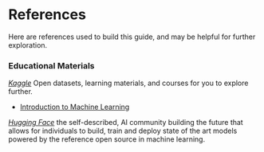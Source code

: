 # References
Here are references used to build this guide, and may be helpful for further exploration.

### Educational Materials

*[Kaggle](https://kaggle.com)* Open datasets, learning materials, and courses for you to explore further.
- [Introduction to Machine Learning](https://www.kaggle.com/code/dansbecker/how-models-work)

*[Hugging Face](https://huggingface.co)* the self-described, AI community building the future that allows for individuals to build, train and deploy state of the art models powered by the reference open source in machine learning.


